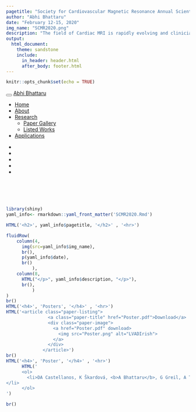 ```yaml
---
pagetitle: "Society for Cardiovascular Magnetic Resonance Annual Scientific Session 2020"
author: "Abhi Bhattaru"
date: "February 12-15, 2020"
img_name: "SCMR2020.png"
description: "The field of Cardiac MRI is rapidly evolving and clinicians/technologists do not know how to apply or use some of the newer techniques available that can improve patient care, research, and education. To close the gap, learners 'need' to know how to practically implement more advanced imaging sequences and better understand how to use them in practice. This activity will educate learners through lectures and courses at the Society for Cardiovascular Magnetic Resonance (SCMR) 23rd Annual Scientific Sessions on machine learning, new perfusion technique, and contrast methods for examining future cardiovascular risk, as well as other new technologies in the field. Participants will also have the opportunity to interact with experts in the field to learn about new technology. View poster presented."
output: 
  html_document:
    theme: sandstone
    include:
      in_header: header.html
      after_body: footer.html
---
```


```r
knitr::opts_chunk$set(echo = TRUE)
```

```{=html}
<div class="navbar navbar-default  navbar-fixed-top" role="navigation">
  <div class="container">
    <div class="navbar-header">
      <button type="button" class="navbar-toggle collapsed" data-toggle="collapse" data-target="#navbar">
        <span class="icon-bar"></span>
        <span class="icon-bar"></span>
        <span class="icon-bar"></span>
      </button>
      <a class="navbar-brand" href="../../index.html">Abhi Bhattaru</a>
    </div>
    <div id="navbar" class="navbar-collapse collapse">
      <ul class="nav navbar-nav">
        <li>
  <a href="../../index.html">Home</a>
</li>
<li>
  <a href="../../about.html">About</a>
</li>
<li class="dropdown">
  <a href="#" class="dropdown-toggle" data-toggle="dropdown" role="button" aria-expanded="false">
    Research
     
    <span class="caret"></span>
  </a>
  <ul class="dropdown-menu" role="menu">
    <li>
      <a href="../../research.html">Paper Gallery</a>
    </li>
    <li>
      <a href="../../listed_works.html">Listed Works</a>
    </li>
  </ul>
</li>
<li>
  <a href="../../shiny.html">Applications</a>
</li>
      </ul>
      <ul class="nav navbar-nav navbar-right">
        <li>
  <a href="https://www.linkedin.com/in/abhijit-bhattaru-3693a9177">
    <span class="fa fa-linkedin fa-lg"></span>
     
  </a>
</li>
<li>
  <a href="https://scholar.google.com/citations?view_op=list_works&amp;hl=en&amp;authuser=1&amp;user=WJHf9fsAAAAJ">
    <span class="fa fa-graduation-cap fa-lg"></span>
     
  </a>
</li>
<li>
  <a href="https://www.researchgate.net/profile/Abhi_Bhattaru">
    <span class="fa fa fa fa-university fa-lg"></span>
     
  </a>
</li>
<li>
  <a href="https://github.com/abhimaster2001">
    <span class="fa fa-github fa-lg"></span>
     
  </a>
</li>
<li>
  <a href="mailto:abhi.bhattaru@gmail.com">
    <span class="fa fa-envelope fa-lg"></span>
     
  </a>
</li>
      </ul>
    </div><!--/.nav-collapse -->
  </div><!--/.container -->
</div><!--/.navbar -->

<style>
p{
  font-size: 15px;
  margin-bottom: .05em;
}
h2{
font-weight: 500;
}
h3{
font-weight: 500;
}
hr{
border: 1px solid gray;
}
title{
display: none;
}

.paper-listing {
  position: relative;
  overflow: hidden;
}

.paper-listing:hover .paper-title {
  opacity: 1;
}

.paper-listing:hover .paper-image img {
  filter: blur(2px);
}

.paper-image img {
  filter: blur(0px);
  transition: filter 0.3s ease-in;
  transform: scale(1.1);
}

.paper-title {
  position: absolute;
  top: 0;
  left: 0;
  height: 100%;
  width: 100%;
  background: rgb(179, 0, 71);
   
  /* typographic styles */
  color: white;
  font-size: 1.5em;
  font-weight: bold;
  text-decoration: none;
   
  /* position the text centrally*/
  display: flex;
  align-items: center;
  justify-content: center;
  
  /* hide the title by default */
  opacity: 0;
  transition: opacity .5s;
  
  z-index: 1;
}

img {
  width: 100%;
  height: auto;
}

@media (hover: none) { 
  .paper-title {
    opacity: 1;
    background: none;
  }
  .paper-image img {
    filter: blur(0px);
  }
}
</style>

```


<br> <br> <br>

```r
library(shiny)
yaml_info<- rmarkdown::yaml_front_matter('SCMR2020.Rmd')

HTML('<h2>', yaml_info$pagetitle, '</h2>' , '<hr>')

fluidRow(
    column(4,
      img(src=yaml_info$img_name),
      br(),
      p(yaml_info$date),
      br()
          ),
    column(8,
      HTML("</p>", yaml_info$description, "</p>"),
      br(),
          )
)
br()
HTML('<h4>', 'Posters', '</h4>' , '<hr>')
HTML('<article class="paper-listing">
                <a class="paper-title" href="Poster.pdf">Download</a>
                <div class="paper-image">
                  <a href="Poster.pdf" download>
                    <img src="Poster.png" alt="LVADIrish">
                  </a>
                </div>
              </article>')
br()
HTML('<h4>', 'Poster', '</h4>' , '<hr>')
      HTML('
      <ol>
        <li>DA Castellanos, K Škardová, <b>A Bhattaru</b>, G Greil, A Tandon, J Dillenbeck, B Burkhardt, T Hussain, M Genet, R Chabiniok. Left ventricular torsion obtained using equilibrated warping in patients with repaired Tetralogy of Fallot.
</li>
      </ol>
')

br()
```